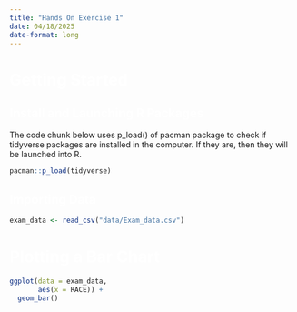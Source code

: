 ```yaml
---
title: "Hands On Exercise 1"
date: 04/18/2025
date-format: long
---
```


# Getting Started {style="color: white"}

## Install and Launching R Packages {style="color: white"}

The code chunk below uses p_load() of pacman package to check if tidyverse packages are installed in the computer. If they are, then they will be launched into R.

```r
pacman::p_load(tidyverse)

```

## Importing Data {style="color: white"}

```r
exam_data <- read_csv("data/Exam_data.csv")

```

# Plotting a Bar Chart {style="color: white"}

```r
ggplot(data = exam_data,
       aes(x = RACE)) + 
  geom_bar()

```
